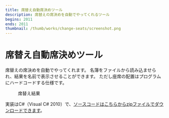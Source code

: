 ```yaml
---
title: 席替え自動席決めツール
description: 席替えの席決めを自動でやってくれるツール
begins: 2011
ends: 2011
thumbnail: /thumb/works/change-seats/screenshot.png
---
```


# 席替え自動席決めツール
席替えの席決めを自動でやってくれます。
名簿をファイルから読み込ませられ、結果を名前で表示させることができます。
ただし座席の配置はプログラムにハードコードする仕様です。
<figure>
  <RemoteImage src="/thumb/works/change-seats/screenshot.png" width="512" height="300" alt="席決めの結果、画面に誰がどの席に決まったのかが表示されています。" loading="lazy" />
  <figcaption>席替え結果</figcaption>
</figure>
実装はC#（Visual C# 2010）で、<a href="https://img.nahcnuj.work/works/change-seats/change-seats_src.zip" target="_blank">ソースコードはこちらからzipファイルでダウンロードできます</a>。
